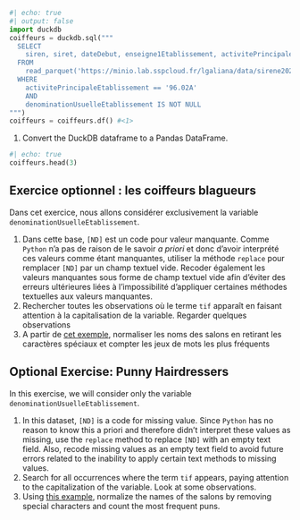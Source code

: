 ```python
#| echo: true
#| output: false
import duckdb
coiffeurs = duckdb.sql("""
  SELECT
    siren, siret, dateDebut, enseigne1Etablissement, activitePrincipaleEtablissement, denominationUsuelleEtablissement
  FROM
    read_parquet('https://minio.lab.sspcloud.fr/lgaliana/data/sirene2024.parquet')
  WHERE
    activitePrincipaleEtablissement == '96.02A'
    AND
    denominationUsuelleEtablissement IS NOT NULL
""")
coiffeurs = coiffeurs.df() #<1>
```
1. Convert the DuckDB dataframe to a Pandas DataFrame.

```python
#| echo: true
coiffeurs.head(3)
```


::: {.content-visible when-profile="fr"}

:::: {.callout-tip}
## Exercice optionnel : les coiffeurs blagueurs

Dans cet exercice, nous allons considérer exclusivement la variable `denominationUsuelleEtablissement`. 

1. Dans cette base, `[ND]` est un code pour valeur manquante. Comme `Python` n'a pas de raison de le savoir _a priori_ et donc d'avoir interprété ces valeurs comme étant manquantes, utiliser la méthode `replace` pour remplacer `[ND]` par un champ textuel vide. Recoder également les valeurs manquantes sous forme de champ textuel vide afin d'éviter des erreurs ultérieures liées à l'impossibilité d'appliquer certaines méthodes textuelles aux valeurs manquantes. 
2. Rechercher toutes les observations où le terme `tif` apparaît en faisant attention à la capitalisation de la variable. Regarder quelques observations
3. A partir de [cet exemple](https://stackoverflow.com/a/23996414/9197726), normaliser les noms des salons en retirant les caractères spéciaux et compter les jeux de mots les plus fréquents

::::

:::

::: {.content-visible when-profile="en"}

:::: {.callout-tip}
## Optional Exercise: Punny Hairdressers

In this exercise, we will consider only the variable `denominationUsuelleEtablissement`.

1. In this dataset, `[ND]` is a code for missing value. Since `Python` has no reason to know this a priori and therefore didn't interpret these values as missing, use the `replace` method to replace `[ND]` with an empty text field. Also, recode missing values as an empty text field to avoid future errors related to the inability to apply certain text methods to missing values.
2. Search for all occurrences where the term `tif` appears, paying attention to the capitalization of the variable. Look at some observations.
3. Using [this example](https://stackoverflow.com/a/23996414/9197726), normalize the names of the salons by removing special characters and count the most frequent puns.

::::

:::